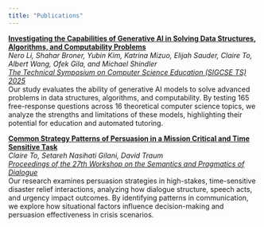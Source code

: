 ```yaml
---
title: "Publications"
---
```


**[Investigating the Capabilities of Generative AI in Solving Data Structures, Algorithms, and Computability Problems](https://dl.acm.org/doi/10.1145/3641554.3701946)**  
    *Nero Li, Shahar Broner, Yubin Kim, Katrina Mizuo, Elijah Sauder, Claire To, Albert Wang, Ofek Gila, and Michael Shindler*  
   *[The Technical Symposium on Computer Science Education (SIGCSE TS) 2025](https://sigcse2025.sigcse.org)*  
   Our study evaluates the ability of generative AI models to solve advanced problems in data structures, algorithms, and computability. By testing 165 free-response questions across 16 theoretical computer science topics, we analyze the strengths and limitations of these models, highlighting their potential for education and automated tutoring.

**[Common Strategy Patterns of Persuasion in a Mission Critical and Time Sensitive Task](https://www.semdial.org/anthology/papers/Z/Z23/Z23-4019/)**  
   *Claire To, Setareh Nasihati Gilani, David Traum*  
   *[Proceedings of the 27th Workshop on the Semantics and Pragmatics of Dialogue](https://mezzanine.um.si/en/conference/semdial-2023-marilogue/)*  
   Our research examines persuasion strategies in high-stakes, time-sensitive disaster relief interactions, analyzing how dialogue structure, speech acts, and urgency impact outcomes. By identifying patterns in communication, we explore how situational factors influence decision-making and persuasion effectiveness in crisis scenarios.

